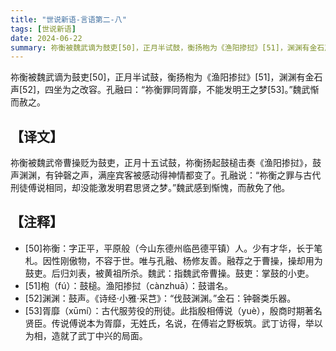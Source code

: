 ```yaml
---
title: "世说新语-言语第二-八"
tags: [世说新语]
date: 2024-06-22
summary: 祢衡被魏武谪为鼓吏[50]，正月半试鼓，衡扬枹为《渔阳掺挝》[51]，渊渊有金石声[52]，四坐为之改容。
---
```

祢衡被魏武谪为鼓吏[50]，正月半试鼓，衡扬枹为《渔阳掺挝》[51]，渊渊有金石声[52]，四坐为之改容。孔融曰：“祢衡罪同胥靡，不能发明王之梦[53]。”魏武惭而赦之。

## 【译文】

祢衡被魏武帝曹操贬为鼓吏，正月十五试鼓，祢衡扬起鼓槌击奏《渔阳掺挝》，鼓声渊渊，有钟磬之声，满座宾客被感动得神情都变了。孔融说：“祢衡之罪与古代刑徒傅说相同，却没能激发明君思贤之梦。”魏武感到惭愧，而赦免了他。

## 【注释】

- [50]祢衡：字正平，平原般（今山东德州临邑德平镇）人。少有才华，长于笔札。因性刚傲物，不容于世。唯与孔融、杨修友善。融荐之于曹操，操却用为鼓吏。后归刘表，被黄祖所杀。魏武：指魏武帝曹操。鼓吏：掌鼓的小吏。
- [51]枹（fú）：鼓槌。渔阳掺挝（cànzhuā）：鼓谱名。
- [52]渊渊：鼓声。《诗经·小雅·采芑》：“伐鼓渊渊。”金石：钟磬类乐器。
- [53]胥靡（xūmí）：古代服劳役的刑徒。此指殷相傅说（yuè），殷商时期著名贤臣。传说傅说本为胥靡，无姓氏，名说，在傅岩之野板筑。武丁访得，举以为相，造就了武丁中兴的局面。

